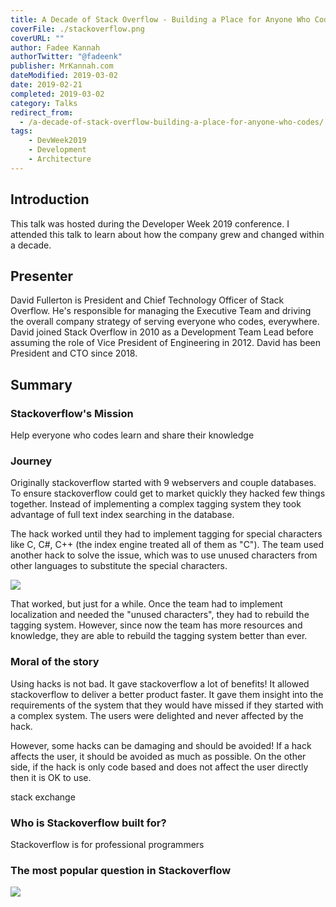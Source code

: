 ---
title: A Decade of Stack Overflow - Building a Place for Anyone Who Codes
coverFile: ./stackoverflow.png
coverURL: ""
author: Fadee Kannah
authorTwitter: "@fadeenk"
publisher: MrKannah.com
dateModified: 2019-03-02
date: 2019-02-21
completed: 2019-03-02
category: Talks
redirect_from:
  - /a-decade-of-stack-overflow-building-a-place-for-anyone-who-codes/
tags:
    - DevWeek2019
    - Development
    - Architecture
---
## Introduction

This talk was hosted during the Developer Week 2019 conference. I attended this talk to learn about how the company grew and changed within a decade. 
  
## Presenter
David Fullerton is President and Chief Technology Officer of Stack Overflow. He's responsible for managing the Executive Team and driving the overall company strategy of serving everyone who codes, everywhere. David joined Stack Overflow in 2010 as a Development Team Lead before assuming the role of Vice President of Engineering in 2012. David has been President and CTO since 2018.

## Summary
### Stackoverflow's Mission
Help everyone who codes learn and share their knowledge

### Journey
Originally stackoverflow started with 9 webservers and couple databases. To ensure stackoverflow could get to market quickly they hacked few things together. Instead of implementing a complex tagging system they took advantage of full text index searching in the database. 

The hack worked until they had to implement tagging for special characters like C, C#, C++ (the index engine treated all of them as "C"). The team used another hack to solve the issue, which was to use unused characters from other languages to substitute the special characters.

![](./solved.jpg)

That worked, but just for a while. Once the team had to implement localization and needed the "unused characters", they had to rebuild the tagging system. However, since now the team has more resources and knowledge, they are able to rebuild the tagging system better than ever. 

### Moral of the story
Using hacks is not bad. It gave stackoverflow a lot of benefits! It allowed stackoverflow to deliver a better product faster. It gave them insight into the requirements of the system that they would have missed if they started with a complex system. The users were delighted and never affected by the hack.

However, some hacks can be damaging and should be avoided! If a hack affects the user, it should be avoided as much as possible. On the other side, if the hack is only code based and does not affect the user directly then it is OK to use.  

stack exchange

### Who is Stackoverflow built for?
Stackoverflow is for professional programmers 

### The most popular question in Stackoverflow
![](./vim.jpg)
